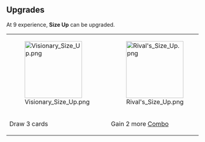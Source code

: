 {{Card
|rarity = Uncommon
|decktype = Battle
|cardtype = Maneuver
|character = Sal
|keywords = [[Combo]]
|upgradeable = Yes
|expreq = 9
|upgrade1 = Visionary Size Up
|upgrade2 = Rival's Size Up}}
{{Quote|I probably know your jacket size too, let's do this.}}

==Upgrades==
At 9 experience, '''Size Up''' can be upgraded.
{| class="wikitable" style="text-align:center"
|-
|[[File:Visionary Size Up.png|150px]]
|[[File:Rival's Size Up.png|150px]]
|-
!Draw 3 cards
!Gain 2 more [[Combo]]
|}